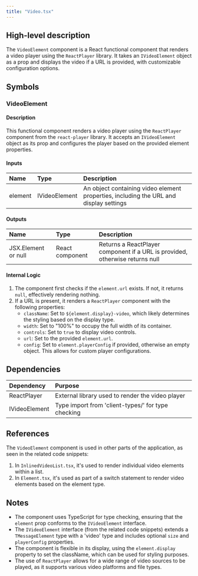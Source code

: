```yaml
---
title: "Video.tsx"
---
```


## High-level description
The `VideoElement` component is a React functional component that renders a video player using the `ReactPlayer` library. It takes an `IVideoElement` object as a prop and displays the video if a URL is provided, with customizable configuration options.

## Symbols

### VideoElement
#### Description
This functional component renders a video player using the `ReactPlayer` component from the `react-player` library. It accepts an `IVideoElement` object as its prop and configures the player based on the provided element properties.

#### Inputs
| Name | Type | Description |
|:-----|:-----|:------------|
| element | IVideoElement | An object containing video element properties, including the URL and display settings |

#### Outputs
| Name | Type | Description |
|:-----|:-----|:------------|
| JSX.Element or null | React component | Returns a ReactPlayer component if a URL is provided, otherwise returns null |

#### Internal Logic
1. The component first checks if the `element.url` exists. If not, it returns `null`, effectively rendering nothing.
2. If a URL is present, it renders a `ReactPlayer` component with the following properties:
   - `className`: Set to `${element.display}-video`, which likely determines the styling based on the display type.
   - `width`: Set to "100%" to occupy the full width of its container.
   - `controls`: Set to `true` to display video controls.
   - `url`: Set to the provided `element.url`.
   - `config`: Set to `element.playerConfig` if provided, otherwise an empty object. This allows for custom player configurations.

## Dependencies
| Dependency | Purpose |
|:-----------|:--------|
| ReactPlayer | External library used to render the video player |
| IVideoElement | Type import from 'client-types/' for type checking |

## References
The `VideoElement` component is used in other parts of the application, as seen in the related code snippets:

1. In `InlinedVideoList.tsx`, it's used to render individual video elements within a list.
2. In `Element.tsx`, it's used as part of a switch statement to render video elements based on the element type.

## Notes
- The component uses TypeScript for type checking, ensuring that the `element` prop conforms to the `IVideoElement` interface.
- The `IVideoElement` interface (from the related code snippets) extends a `TMessageElement` type with a 'video' type and includes optional `size` and `playerConfig` properties.
- The component is flexible in its display, using the `element.display` property to set the className, which can be used for styling purposes.
- The use of `ReactPlayer` allows for a wide range of video sources to be played, as it supports various video platforms and file types.